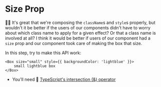 # Size Prop

<EpicVideo url="https://www.epicreact.dev/workshops/react-fundamentals/size-prop" />

👨‍💼 It's great that we're composing the `className`s and `style`s properly, but
wouldn't it be better if the users of our components didn't have to worry about
which class name to apply for a given effect? Or that a class name is involved
at all? I think it would be better if users of our component had a `size` prop
and our component took care of making the box that size.

In this step, try to make this API work:

```tsx
<Box size="small" style={{ backgroundColor: 'lightblue' }}>
	small lightblue box
</Box>
```

- You'll need 📜
  [TypeScript's intersection (&) operator](https://www.typescriptlang.org/docs/handbook/2/objects.html#intersection-types)
